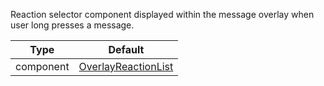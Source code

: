 Reaction selector component displayed within the message overlay when user long presses a message.

| Type | Default |
| - | - |
| component | [OverlayReactionList](../../../ui-components/overlay_reaction_list.mdx) |
